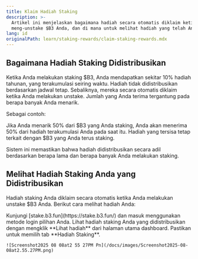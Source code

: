 ```yaml
---
title: Klaim Hadiah Staking
description: >-
  Artikel ini menjelaskan bagaimana hadiah secara otomatis diklaim ketika Anda
  meng-unstake $B3 Anda, dan di mana untuk melihat hadiah yang telah Anda klaim.
lang: id
originalPath: learn/staking-rewards/claim-staking-rewards.mdx
---
```

## Bagaimana Hadiah Staking Didistribusikan

Ketika Anda melakukan staking \$B3, Anda mendapatkan sekitar 10% hadiah tahunan, yang terakumulasi seiring waktu. Hadiah tidak didistribusikan berdasarkan jadwal tetap. Sebaliknya, mereka secara otomatis diklaim ketika Anda melakukan unstake. Jumlah yang Anda terima tergantung pada berapa banyak Anda menarik.

Sebagai contoh:

Jika Anda menarik 50% dari \$B3 yang Anda staking, Anda akan menerima 50% dari hadiah terakumulasi Anda pada saat itu. Hadiah yang tersisa tetap terkait dengan \$B3 yang Anda terus staking.

Sistem ini memastikan bahwa hadiah didistribusikan secara adil berdasarkan berapa lama dan berapa banyak Anda melakukan staking.

## Melihat Hadiah Staking Anda yang Didistribusikan

Hadiah staking Anda diklaim secara otomatis ketika Anda melakukan unstake \$B3 Anda. Berikut cara melihat hadiah Anda:

<Steps>
  <Step title="Navigasi ke dashboard staking">
    Kunjungi [stake.b3.fun](https://stake.b3.fun/) dan masuk menggunakan metode login pilihan Anda.
  </Step>
  <Step title="Lihat hadiah">
    Lihat hadiah staking Anda yang didistribusikan dengan mengklik **Lihat hadiah** dari halaman utama dashboard. Pastikan untuk memilih tab **Hadiah Staking**.

    ![Screenshot2025 08 08at2 55 27PM Pn](/docs/images/Screenshot2025-08-08at2.55.27PM.png)
  </Step>
</Steps>
